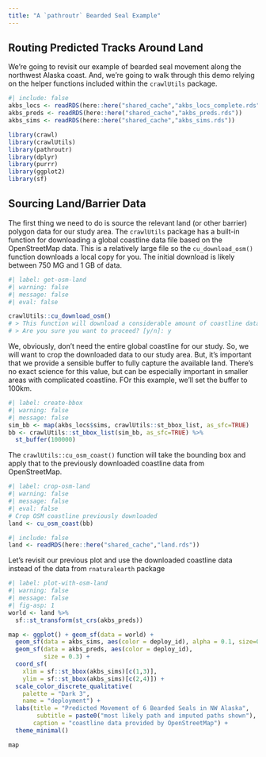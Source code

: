 ```yaml
---
title: "A `pathroutr` Bearded Seal Example"
---
```


## Routing Predicted Tracks Around Land

We're going to revisit our example of bearded seal movement along the
northwest Alaska coast. And, we're going to walk through this demo relying
on the helper functions included within the `crawlUtils` package.

```r
#| include: false
akbs_locs <- readRDS(here::here("shared_cache","akbs_locs_complete.rds"))
akbs_preds <- readRDS(here::here("shared_cache","akbs_preds.rds"))
akbs_sims <- readRDS(here::here("shared_cache","akbs_sims.rds"))
```

```r
library(crawl)
library(crawlUtils)
library(pathroutr)
library(dplyr)
library(purrr)
library(ggplot2)
library(sf)
```

## Sourcing Land/Barrier Data

The first thing we need to do is source the relevant land (or other barrier)
polygon data for our study area. The `crawlUtils` package has a built-in 
function for downloading a global coastline data file based on the
OpenStreetMap data. This is a relatively large file so the `cu_download_osm()`
function downloads a local copy for you. The initial download is likely
between 750 MG and 1 GB of data.

```r
#| label: get-osm-land
#| warning: false
#| message: false
#| eval: false

crawlUtils::cu_download_osm()
# > This function will download a considerable amount of coastline data.
# > Are you sure you want to proceed? [y/n]: y

```

We, obviously, don't need the entire global coastline for our study.
So, we will want to crop the downloaded data to our study area. But,
it's important that we provide a sensible buffer to fully capture
the available land. There's no exact science for this value, but can be
especially important in smaller areas with complicated coastline. FOr
this example, we'll set the buffer to 100km.

```r
#| label: create-bbox
#| warning: false
#| message: false
sim_bb <- map(akbs_locs$sims, crawlUtils::st_bbox_list, as_sfc=TRUE)
bb <- crawlUtils::st_bbox_list(sim_bb, as_sfc=TRUE) %>%
  st_buffer(100000)

```

The `crawlUtils::cu_osm_coast()` function will take the bounding box
and apply that to the previously downloaded coastline data from 
OpenStreetMap.

```r
#| label: crop-osm-land
#| warning: false
#| message: false
#| eval: false
# Crop OSM coastline previously downloaded
land <- cu_osm_coast(bb)
```

```r
#| include: false
land <- readRDS(here::here("shared_cache","land.rds"))
```

Let's revisit our previous plot and use the downloaded coastline
data instead of the data from `rnaturalearth` package

```r
#| label: plot-with-osm-land
#| warning: false
#| message: false
#| fig-asp: 1
world <- land %>% 
  sf::st_transform(st_crs(akbs_preds))

map <- ggplot() + geom_sf(data = world) +
  geom_sf(data = akbs_sims, aes(color = deploy_id), alpha = 0.1, size=0.5) +
  geom_sf(data = akbs_preds, aes(color = deploy_id),
          size = 0.3) + 
  coord_sf(
    xlim = sf::st_bbox(akbs_sims)[c(1,3)],
    ylim = sf::st_bbox(akbs_sims)[c(2,4)]) +
  scale_color_discrete_qualitative(
    palette = "Dark 3",
    name = "deployment") +
  labs(title = "Predicted Movement of 6 Bearded Seals in NW Alaska",
        subtitle = paste0("most likely path and imputed paths shown"),
       caption = "coastline data provided by OpenStreetMap") +
  theme_minimal()

map
```

